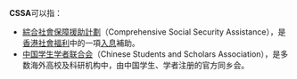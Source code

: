 '''CSSA'''可以指：

* [[綜合社會保障援助計劃|綜合社會保障援助計劃]]（Comprehensive Social Security Assistance），是[[香港社會福利|香港社會福利]]中的一項[[收入|入息]]補助。
* [[中国学生学者联合会|中国学生学者联合会]]（Chinese Students and Scholars Association），是多数海外高校及科研机构中，由中国学生、学者注册的官方同乡会。

{{disambig|cat=四字拉丁字母缩写消歧义}}